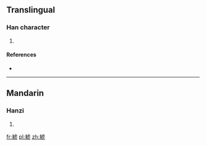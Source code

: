 ==Translingual==

===Han character===
{{Han char|rn=75|rad=木|as=08|sn=12|four=|canj=DYPN,DYPU|ids=⿰木虎}}

# {{defn|Han|sort=木08}}

====References====
* {{Han ref|kx=0535.170|dkj=15005|hdz=21231.040|uh=6903|ud=26883}}

----

==Mandarin==

===Hanzi===
{{cmn-hanzi|pin=[[háo]] ([[hao2]])|wg=hao<sup>2</sup>}}

# {{defn|lang=cmn|sort=木08}}

[[fr:椃]]
[[pl:椃]]
[[zh:椃]]
